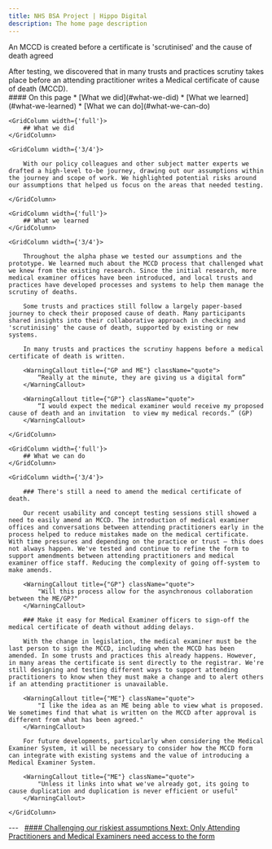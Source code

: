 ```yaml
---
title: NHS BSA Project | Hippo Digital
description: The home page description
---
```


<Heading caption='Challenging our riskiest assumptions' tag='h1'>An MCCD is created before a certificate is 'scrutinised' and the cause of death agreed</Heading>

<GridRow>
    <GridColumn width={'2/3'}>
        <LeadParagraph>
            After testing, we discovered that in many trusts and practices scrutiny takes place before an attending practitioner writes a Medical certificate of cause of death (MCCD).
        </LeadParagraph>
    </GridColumn>
    <GridColumn width={'1/3'}>
        <nav className="in-page-nav">
            #### On this page
            * [What we did](#what-we-did)
            * [What we learned](#what-we-learned)
            * [What we can do](#what-we-can-do)
        </nav>
    </GridColumn>
</GridRow>

<GridRow>

    <GridColumn width={'full'}>
        ## What we did
    </GridColumn>
    
    <GridColumn width={'3/4'}>
        
        With our policy colleagues and other subject matter experts we drafted a high-level to-be journey, drawing out our assumptions within the journey and scope of work. We highlighted potential risks around our assumptions that helped us focus on the areas that needed testing.

    </GridColumn>
    
</GridRow>

<GridRow>

    <GridColumn width={'full'}>
        ## What we learned
    </GridColumn>
    
    <GridColumn width={'3/4'}>

        Throughout the alpha phase we tested our assumptions and the prototype. We learned much about the MCCD process that challenged what we knew from the existing research. Since the initial research, more medical examiner offices have been introduced, and local trusts and practices have developed processes and systems to help them manage the scrutiny of deaths.

        Some trusts and practices still follow a largely paper-based journey to check their proposed cause of death. Many participants shared insights into their collaborative approach in checking and 'scrutinising' the cause of death, supported by existing or new systems.

        In many trusts and practices the scrutiny happens before a medical certificate of death is written.

        <WarningCallout title={"GP and ME"} className="quote">
            “Really at the minute, they are giving us a digital form”
        </WarningCallout>
        
        <WarningCallout title={"GP"} className="quote">
            “I would expect the medical examiner would receive my proposed cause of death and an invitation  to view my medical records.” (GP) 
        </WarningCallout>

    </GridColumn>

</GridRow>

<GridRow>

    <GridColumn width={'full'}>
        ## What we can do
    </GridColumn>
    
    <GridColumn width={'3/4'}>

        ### There's still a need to amend the medical certificate of death.  

        Our recent usability and concept testing sessions still showed a need to easily amend an MCCD. The introduction of medical examiner offices and conversations between attending practitioners early in the process helped to reduce mistakes made on the medical certificate. With time pressures and depending on the practice or trust – this does not always happen. We've tested and continue to refine the form to support amendments between attending practitioners and medical examiner office staff. Reducing the complexity of going off-system to make amends. 

        <WarningCallout title={"GP"} className="quote">
            "Will this process allow for the asynchronous collaboration between the ME/GP?"
        </WarningCallout>

        ### Make it easy for Medical Examiner officers to sign-off the medical certificate of death without adding delays. 

        With the change in legislation, the medical examiner must be the last person to sign the MCCD, including when the MCCD has been amended. In some trusts and practices this already happens. However, in many areas the certificate is sent directly to the registrar. We're still designing and testing different ways to support attending practitioners to know when they must make a change and to alert others if an attending practitioner is unavailable.

        <WarningCallout title={"ME"} className="quote">
            "I like the idea as an ME being able to view what is proposed. We sometimes find that what is written on the MCCD after approval is different from what has been agreed."
        </WarningCallout>

        For future developments, particularly when considering the Medical Examiner System, it will be necessary to consider how the MCCD form can integrate with existing systems and the value of introducing a Medical Examiner System. 

        <WarningCallout title={"ME"} className="quote">
            "Unless it links into what we've already got, its going to cause duplication and duplication is never efficient or useful"
        </WarningCallout>

    </GridColumn>

</GridRow>

<GridRow>
    <GridColumn width={'full'}>
        ---
    </GridColumn>
</GridRow>
<GridRow>
    <GridColumn width={'1/2'}>
        &nbsp;
    </GridColumn>
    <GridColumn width={'1/2'}>
        <a className="next-page" href="/assumptions/assumption-3">
            #### Challenging our riskiest assumptions
            Next: <span>Only Attending Practitioners and Medical Examiners need access to the form</span>
        </a>
    </GridColumn>
</GridRow>

